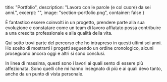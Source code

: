   title: "Portfolio",
  description: "Lavoro con le parole (e col cuore) da sei anni.",
  excerpt: "",
  image: "section-portfolio.png",
  container: false
}

È fantastico essere coinvolti in un progetto, prendere parte alla sua evoluzione e constatare come un team di lavoro affiatato possa contribuire a una crescita professionale e alla qualità della vita.

Qui sotto trovi parte del percorso che ho intrapreso in questi ultimi sei anni. Ho scelto di mostrarti i progetti seguendo un ordine cronologico, alcuni proseguono ancora oggi e altri si sono conclusi. 

In linea di massima, questi sono i lavori ai quali sento di essere più affezionata. Sono quelli che mi hanno insegnato di più e ai quali devo tanto, anche da un punto di vista personale.

